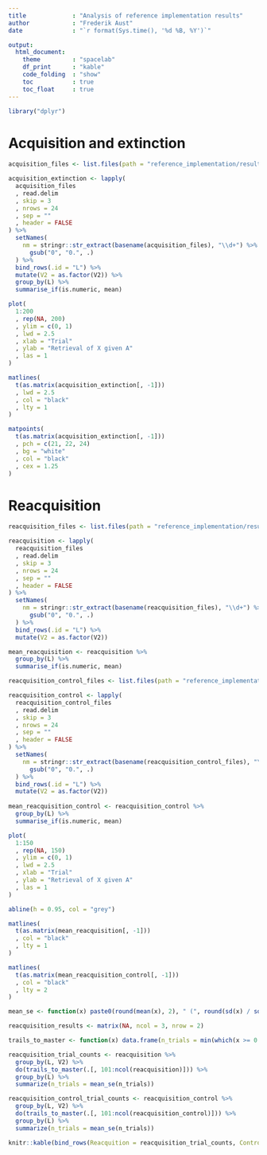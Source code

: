 ```yaml
---
title             : "Analysis of reference implementation results"
author            : "Frederik Aust"
date              : "`r format(Sys.time(), '%d %B, %Y')`"

output:
  html_document:
    theme         : "spacelab"
    df_print      : "kable"
    code_folding  : "show"
    toc           : true
    toc_float     : true
---
```


```r
library("dplyr")
```

# Acquisition and extinction

```r
acquisition_files <- list.files(path = "reference_implementation/results", pattern = "Acquisition", full.names = TRUE)

acquisition_extinction <- lapply(
  acquisition_files
  , read.delim
  , skip = 3
  , nrows = 24
  , sep = ""
  , header = FALSE
) %>% 
  setNames(
    nm = stringr::str_extract(basename(acquisition_files), "\\d+") %>%
      gsub("0", "0.", .)
  ) %>% 
  bind_rows(.id = "L") %>% 
  mutate(V2 = as.factor(V2)) %>% 
  group_by(L) %>% 
  summarise_if(is.numeric, mean)
```

```r
plot(
  1:200
  , rep(NA, 200)
  , ylim = c(0, 1)
  , lwd = 2.5
  , xlab = "Trial"
  , ylab = "Retrieval of X given A"
  , las = 1
)

matlines(
  t(as.matrix(acquisition_extinction[, -1]))
  , lwd = 2.5
  , col = "black"
  , lty = 1
)

matpoints(
  t(as.matrix(acquisition_extinction[, -1]))
  , pch = c(21, 22, 24)
  , bg = "white"
  , col = "black"
  , cex = 1.25
)
```


# Reacquisition

```r
reacquisition_files <- list.files(path = "reference_implementation/results", pattern = "Reacquisition\\_\\d+", full.names = TRUE)

reacquisition <- lapply(
  reacquisition_files
  , read.delim
  , skip = 3
  , nrows = 24
  , sep = ""
  , header = FALSE
) %>% 
  setNames(
    nm = stringr::str_extract(basename(reacquisition_files), "\\d+") %>%
      gsub("0", "0.", .)
  ) %>% 
  bind_rows(.id = "L") %>% 
  mutate(V2 = as.factor(V2))

mean_reacquisition <- reacquisition %>% 
  group_by(L) %>% 
  summarise_if(is.numeric, mean)
```

```r
reacquisition_control_files <- list.files(path = "reference_implementation/results", pattern = "Reacquisition\\_\\D+", full.names = TRUE)

reacquisition_control <- lapply(
  reacquisition_control_files
  , read.delim
  , skip = 3
  , nrows = 24
  , sep = ""
  , header = FALSE
) %>% 
  setNames(
    nm = stringr::str_extract(basename(reacquisition_control_files), "\\d+") %>%
      gsub("0", "0.", .)
  ) %>% 
  bind_rows(.id = "L") %>% 
  mutate(V2 = as.factor(V2))
  
mean_reacquisition_control <- reacquisition_control %>% 
  group_by(L) %>% 
  summarise_if(is.numeric, mean)
```

```r
plot(
  1:150
  , rep(NA, 150)
  , ylim = c(0, 1)
  , lwd = 2.5
  , xlab = "Trial"
  , ylab = "Retrieval of X given A"
  , las = 1
)

abline(h = 0.95, col = "grey")

matlines(
  t(as.matrix(mean_reacquisition[, -1]))
  , col = "black"
  , lty = 1
)

matlines(
  t(as.matrix(mean_reacquisition_control[, -1]))
  , col = "black"
  , lty = 2
)
```

```r
mean_se <- function(x) paste0(round(mean(x), 2), " (", round(sd(x) / sqrt(length(x)), 2), ")")

reacquisition_results <- matrix(NA, ncol = 3, nrow = 2)

trails_to_master <- function(x) data.frame(n_trials = min(which(x >= 0.95)))

reacquisition_trial_counts <- reacquisition %>%
  group_by(L, V2) %>% 
  do(trails_to_master(.[, 101:ncol(reacquisition)])) %>% 
  group_by(L) %>% 
  summarize(n_trials = mean_se(n_trials))

reacquisition_control_trial_counts <- reacquisition_control %>%
  group_by(L, V2) %>% 
  do(trails_to_master(.[, 101:ncol(reacquisition_control)])) %>% 
  group_by(L) %>% 
  summarize(n_trials = mean_se(n_trials))

knitr::kable(bind_rows(Reacquition = reacquisition_trial_counts, Control = reacquisition_control_trial_counts, .id = "Condition"))
```

